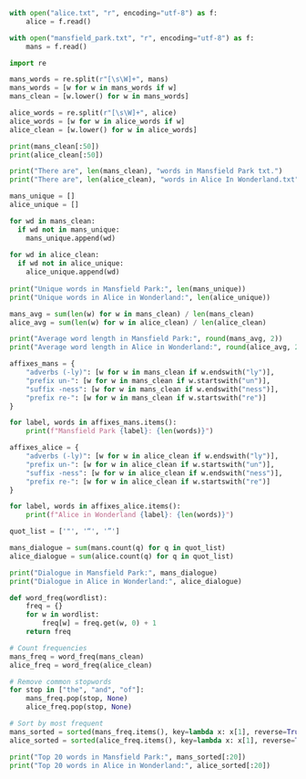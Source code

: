 ```python
with open("alice.txt", "r", encoding="utf-8") as f:
    alice = f.read()
```

```python
with open("mansfield_park.txt", "r", encoding="utf-8") as f:
    mans = f.read()
```

```python
import re

mans_words = re.split(r"[\s\W]+", mans)
mans_words = [w for w in mans_words if w]
mans_clean = [w.lower() for w in mans_words]

alice_words = re.split(r"[\s\W]+", alice)
alice_words = [w for w in alice_words if w]
alice_clean = [w.lower() for w in alice_words]

print(mans_clean[:50])
print(alice_clean[:50])
```

```python

print("There are", len(mans_clean), "words in Mansfield Park txt.")
print("There are", len(alice_clean), "words in Alice In Wonderland.txt")

mans_unique = []
alice_unique = []

for wd in mans_clean:
  if wd not in mans_unique:
    mans_unique.append(wd)
    
for wd in alice_clean:
  if wd not in alice_unique:
    alice_unique.append(wd)
    
print("Unique words in Mansfield Park:", len(mans_unique))
print("Unique words in Alice in Wonderland:", len(alice_unique))
```

```python
mans_avg = sum(len(w) for w in mans_clean) / len(mans_clean)
alice_avg = sum(len(w) for w in alice_clean) / len(alice_clean)

print("Average word length in Mansfield Park:", round(mans_avg, 2))
print("Average word length in Alice in Wonderland:", round(alice_avg, 2))
```

```python
affixes_mans = {
    "adverbs (-ly)": [w for w in mans_clean if w.endswith("ly")],
    "prefix un-": [w for w in mans_clean if w.startswith("un")],
    "suffix -ness": [w for w in mans_clean if w.endswith("ness")],
    "prefix re-": [w for w in mans_clean if w.startswith("re")]
}

for label, words in affixes_mans.items():
    print(f"Mansfield Park {label}: {len(words)}")

affixes_alice = {
    "adverbs (-ly)": [w for w in alice_clean if w.endswith("ly")],
    "prefix un-": [w for w in alice_clean if w.startswith("un")],
    "suffix -ness": [w for w in alice_clean if w.endswith("ness")],
    "prefix re-": [w for w in alice_clean if w.startswith("re")]
}

for label, words in affixes_alice.items():
    print(f"Alice in Wonderland {label}: {len(words)}")
```

```python
quot_list = ['"', '“', '”']

mans_dialogue = sum(mans.count(q) for q in quot_list)
alice_dialogue = sum(alice.count(q) for q in quot_list)

print("Dialogue in Mansfield Park:", mans_dialogue)
print("Dialogue in Alice in Wonderland:", alice_dialogue)
```

```python
def word_freq(wordlist):
    freq = {}
    for w in wordlist:
        freq[w] = freq.get(w, 0) + 1
    return freq

# Count frequencies
mans_freq = word_freq(mans_clean)
alice_freq = word_freq(alice_clean)

# Remove common stopwords
for stop in ["the", "and", "of"]:
    mans_freq.pop(stop, None)
    alice_freq.pop(stop, None)

# Sort by most frequent
mans_sorted = sorted(mans_freq.items(), key=lambda x: x[1], reverse=True)
alice_sorted = sorted(alice_freq.items(), key=lambda x: x[1], reverse=True)

print("Top 20 words in Mansfield Park:", mans_sorted[:20])
print("Top 20 words in Alice in Wonderland:", alice_sorted[:20])

```
